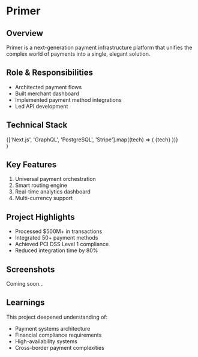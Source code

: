 # Primer

## Overview
Primer is a next-generation payment infrastructure platform that unifies the complex world of payments into a single, elegant solution.

## Role & Responsibilities
- Architected payment flows
- Built merchant dashboard
- Implemented payment method integrations
- Led API development

## Technical Stack
  <div className="tech-stack" style={{ display: 'flex', gap: '1rem', marginBottom: '2rem' }}>
    {['Next.js', 'GraphQL', 'PostgreSQL', 'Stripe'].map((tech) => (
      <span key={tech} style={{ 
        padding: '0.5rem 1rem', 
        backgroundColor: '#f0f0f0', 
        borderRadius: '4px',
        fontSize: '0.9rem'
      }}>
        {tech}
      </span>
    ))}
  </div>
)

<TechStack />

## Key Features
1. Universal payment orchestration
2. Smart routing engine
3. Real-time analytics dashboard
4. Multi-currency support

## Project Highlights
- Processed $500M+ in transactions
- Integrated 50+ payment methods
- Achieved PCI DSS Level 1 compliance
- Reduced integration time by 80%

## Screenshots
Coming soon...

## Learnings
This project deepened understanding of:
- Payment systems architecture
- Financial compliance requirements
- High-availability systems
- Cross-border payment complexities 
